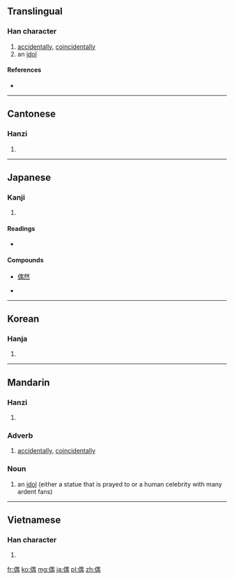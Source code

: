 ==Translingual==

===Han character===
{{Han char|rn=9|rad=人|as=09|sn=11|four=2622<sub>7</sub>|canj=人田中月 (OWLB)}}

# [[accidentally]], [[coincidentally]]
# an [[idol]]

====References====
* {{Han ref|kx=0112.010|dkj=00899|dj=0238.090|hdz=10190.030|uh=5076|ud=20598|bh=B0B8|bd=45240}}

----

==Cantonese==

===Hanzi===
{{yue-hanzi|jyut=|y=ngau5}}

# {{defn|Cantonese|sort=人09}}

----

==Japanese==

===Kanji===
{{ja-kanji|grade=c|rs=人09}}

# {{defn|Japanese|sort=人09}}

====Readings====
* {{ja-readings|on=[[ぐう]] (gū), [[ごう]] (gō)|kun=[[たぐい]] (tagui), [[たまたま]] (tamatama)}}

====Compounds====
{{top3}}
* [[偶然]]
{{mid3}}
* {{term|配偶者||[[spouse]]|tr=はいぐうしゃ, haigūsha|sc=Jpan|lang=ja}}
{{mid3}}
{{bottom}}

----

==Korean==

===Hanja===
{{ko-hanja|hangeul=우|rv=u|mr=u}}

# {{defn|Korean|sort=人09}}

----

==Mandarin==

===Hanzi===
{{cmn-hanzi|pin=[[ǒu]] ([[ou3]]), [[zán]] ([[zan2]])|wg=ou<sup>3</sup>, tsan<sup>2</sup>}}

# {{defn|Mandarin|sort=人09}}

===Adverb===
{{infl|cmn|adverb|sc=Hani}}{{zh-attention|needs inflection template}}

# [[accidentally]], [[coincidentally]]

===Noun===
{{infl|cmn|noun|sc=Hani}}{{zh-attention|needs inflection template}}

# an [[idol]] (either a statue that is prayed to or a human celebrity with many ardent fans)

----

==Vietnamese==

===Han character===
{{vi-hantu|[[ngẫu]], [[ngẩu]], [[ngậu]]|rs=人09}}

# {{defn|Vietnamese|sort=人09}}

[[fr:偶]]
[[ko:偶]]
[[mg:偶]]
[[ja:偶]]
[[pl:偶]]
[[zh:偶]]